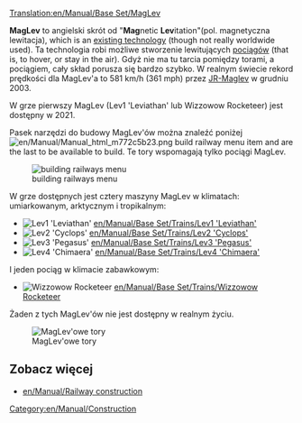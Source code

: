 [[Translation:en/Manual/Base Set/MagLev]]
{{en/Manual/Base Set/Types of railways}}

'''MagLev''' to angielski skrót od "'''Mag'''netic '''Lev'''itation"(pol. magnetyczna lewitacja), which is an [http://en.wikipedia.org/wiki/Maglev existing technology] (though not really worldwide used). Ta technologia robi możliwe stworzenie lewitujących [http://wiki.openttd.org/Pociągi/Pl pociągów] (that is, to hover, or stay in the air). Gdyż nie ma tu tarcia pomiędzy torami, a pociągiem, cały skład porusza się bardzo szybko. W realnym świecie rekord prędkości dla MagLev'a to 581 km/h (361 mph) przez [http://en.wikipedia.org/wiki/JR–Maglev JR-Maglev] w grudniu 2003.

W grze pierwszy MagLev (Lev1 'Leviathan' lub Wizzowow Rocketeer) jest dostępny w 2021.

Pasek narzędzi do budowy MagLev'ów można znaleźć poniżej [[File:en/Manual/Manual html m772c5b23.png]] build railway menu item and are the last to be available to build. Te tory wspomagają tylko pociągi MagLev.

[[File:en/Manual/Openttd-rail1.png|none|building railways menu]]

W grze dostępnych jest cztery maszyny MagLev w klimatach: umiarkowanym, arktycznym i tropikalnym:
*[[File:en/Manual/Base Set/Trains/Lev1leviathan.png|Lev1 'Leviathan']] [[en/Manual/Base Set/Trains/Lev1 'Leviathan']]
*[[File:en/Manual/Base Set/Trains/Lev2cyclops.png|Lev2 'Cyclops']] [[en/Manual/Base Set/Trains/Lev2 'Cyclops']]
*[[File:en/Manual/Base Set/Trains/Lev3pegasus.png|Lev3 'Pegasus']] [[en/Manual/Base Set/Trains/Lev3 'Pegasus']]
*[[File:en/Manual/Base Set/Trains/Lev4chimaerarhead.png|Lev4 'Chimaera']] [[en/Manual/Base Set/Trains/Lev4 'Chimaera']]
I jeden pociąg w klimacie zabawkowym:
*[[File:en/Manual/Base Set/Trains/Wizzowowrocketeer.png|Wizzowow Rocketeer]] [[en/Manual/Base Set/Trains/Wizzowow Rocketeer]]

Żaden z tych MagLev'ów nie jest dostępny w realnym życiu.

[[File:en/Manual/Base Set/MaglevTemp.png|none|frame|MagLev'owe tory]]

==Zobacz więcej==
*[[en/Manual/Railway construction]]

[[Category:en/Manual/Construction]]
